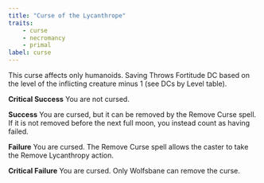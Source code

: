 ```yaml
---
title: "Curse of the Lycanthrope"
traits:
    - curse
    - necromancy
    - primal
label: curse
---
```


This curse affects only humanoids. Saving Throws Fortitude DC based on the level of the inflicting creature minus 1 (see DCs by Level table).

**Critical Success** You are not cursed.

**Success** You are cursed, but it can be removed by the Remove Curse spell. If it is not removed before the next full moon, you instead count as having failed.

**Failure** You are cursed. The Remove Curse spell allows the caster to take the Remove Lycanthropy action.

**Critical Failure** You are cursed. Only Wolfsbane can remove the curse.
